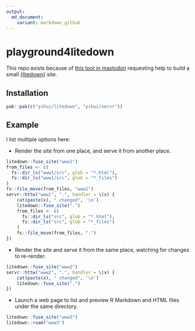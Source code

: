 ```yaml
---
output:
  md_document:
    variant: markdown_github
---
```

# playground4litedown

This repo exists because of [this toot in mastodon](https://mastodon.social/@defuneste@fosstodon.org/113398806612007032) requesting help to build a small [{litedown}](https://github.com/yihui/litedown) site.

## Installation

```r
pak::pak(c("yihui/litedown", "yihui/servr"))
```

## Example

I list multiple options here:

* Render the site from one place, and serve it from another place.

```r
litedown::fuse_site("www1")
from_files <- c(
  fs::dir_ls("www1/src", glob = "*.html"),
  fs::dir_ls("www1/src", glob = "*_files")
)
fs::file_move(from_files, "www1")
servr::httw("www1", ".", handler = \(x) {
    cat(paste(x), " changed", '\n')
    litedown::fuse_site(".")
    from_files <- c(
      fs::dir_ls("src", glob = "*.html"),
      fs::dir_ls("src", glob = "*_files")
    )
    fs::file_move(from_files, ".")
})
```


* Render the site and serve it from the same place, watching for changes to re-render.

```r
litedown::fuse_site("www2")
servr::httw("www2", ".", handler = \(x) {
    cat(paste(x), " changed", '\n')
    litedown::fuse_site(".")
})
```

* Launch a web page to list and preview R Markdown and HTML files under the same directory.

```r
litedown::fuse_site("www3")
litedown::roam("www3") 
```
